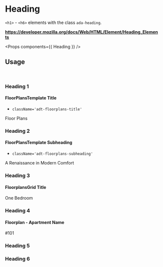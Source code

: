 <!-- Packages -->

<!-- Components -->

# Heading

`<h1>` - `<h6>` elements with the class `ada-heading`.

**https://developer.mozilla.org/docs/Web/HTML/Element/Heading_Elements**

<Preview id='heading-preview'>
  <Heading />
</Preview>

<Props components={{ Heading }} />

## Usage

<br/>

### Heading 1

#### FloorPlansTemplate Title

- `className='adt-floorplans-title'`

<Preview>
  <Heading className='adt-floorplans-title'>
    Floor Plans
  </Heading>
</Preview>

### Heading 2

<Preview>
  <Heading data-size={2} />
</Preview>

#### FloorPlansTemplate Subheading

- `className='adt-floorplans-subheading'`

<Preview>
  <Heading className='adt-floorplans-subheading' data-size={2}>
    A Renaissance in Modern Comfort
  </Heading>
</Preview>

### Heading 3

<Preview>
  <Heading data-size={3} />
</Preview>

#### FloorplansGrid Title

<Preview id='floorplans-grid-title-preview'>
  <Heading className='floorplans-grid-title' data-size={3}>
    One Bedroom
  </Heading>
</Preview>

### Heading 4

<Preview>
  <Heading data-size={4} />
</Preview>


#### Floorplan - Apartment Name

<Preview id='apartment-name-preview'>
  <Heading className='apartment-name' data-size={4}>
    #101
  </Heading>
</Preview>

### Heading 5

<Preview>
  <Heading data-size={5} />
</Preview>

### Heading 6

<Preview>
  <Heading data-size={6} />
</Preview>
